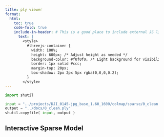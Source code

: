 ```yaml
---
title: ply viewer
format:
  html:
    toc: true
    code-fold: true
    include-in-header: # This is a good place to include external JS libraries
      text: |
        <style>
          #threejs-container {
            width: 100%;
            height: 600px; /* Adjust height as needed */
            background-color: #f0f0f0; /* Light background for visibility */
            border: 1px solid #ccc;
            margin-top: 20px;
            box-shadow: 2px 2px 5px rgba(0,0,0,0.2);
          }
        </style>
---
```


```python
import shutil

input = "../projects/DJI_0145-jpg_base_1.60_1600/colmap/sparse/0_clean.ply"
output = "../docs/0_clean.ply"
shutil.copyfile( input, output )

```

## Interactive Sparse Model

```{=html}

<div id="threejs-container" style="width: 50%; height: 50vh;"></div>

<script type="module">
import * as THREE from 'https://unpkg.com/three@0.165.0/build/three.module.js';
import { PLYLoader } from 'https://unpkg.com/three@0.165.0/examples/jsm/loaders/PLYLoader.js?module';
import { OrbitControls } from 'https://unpkg.com/three@0.165.0/examples/jsm/controls/OrbitControls.js?module';

// === Scene Setup ===
const container = document.getElementById('threejs-container');
const scene = new THREE.Scene();
scene.background = new THREE.Color(0xf0f0f0);

const camera = new THREE.PerspectiveCamera(75, container.clientWidth / container.clientHeight, 0.1, 1000);
camera.position.z = 5;

const renderer = new THREE.WebGLRenderer({ antialias: true });
renderer.setSize(container.clientWidth, container.clientHeight);
container.appendChild(renderer.domElement);

// === Controls ===
const controls = new OrbitControls(camera, renderer.domElement);
controls.enableDamping = true;
controls.dampingFactor = 0.05;
controls.screenSpacePanning = false;
controls.minDistance = 0.1;
controls.maxDistance = 500;

// === Lighting ===
scene.add(new THREE.AmbientLight(0x999999));
const light = new THREE.DirectionalLight(0xffffff, 0.8);
light.position.set(5, 10, 5);
scene.add(light);

// === Globals ===
let modelGroup = null;
const axisRings = [];
const raycaster = new THREE.Raycaster();
const pointer = new THREE.Vector2();
let selectedAxis = null;
let isDragging = false;
let prevPointerX = null;

// === Axis Circle Helper ===
function createAxisCircle(radius, segments, color, rotation, axisName) {
  const points = [];
  for (let i = 0; i <= segments; i++) {
    const theta = (i / segments) * Math.PI * 2;
    points.push(new THREE.Vector3(radius * Math.cos(theta), radius * Math.sin(theta), 0));
  }
  const geometry = new THREE.BufferGeometry().setFromPoints(points);
  const material = new THREE.LineBasicMaterial({ color });
  const circle = new THREE.LineLoop(geometry, material);
  if (rotation) circle.rotation.set(rotation.x, rotation.y, rotation.z);
  circle.userData.axis = axisName;
  axisRings.push(circle);
  return circle;
}

// === PLY Loader ===
const loader = new PLYLoader();
loader.load('./0_clean.ply', function (geometry) {
  geometry.computeBoundingBox();

  const material = new THREE.PointsMaterial({
    size: 0.005,
    vertexColors: true,
  });

  const points = new THREE.Points(geometry, material);
  const center = new THREE.Vector3();
  geometry.boundingBox.getCenter(center);
  points.position.sub(center);

  modelGroup = new THREE.Group();
  modelGroup.add(points);
  scene.add(modelGroup);

  // Add axis rings
  const radius = 1.5;
  const segments = 64;
  modelGroup.add(createAxisCircle(radius, segments, 0xff0000, new THREE.Euler(0, Math.PI / 2, 0), 'x'));
  modelGroup.add(createAxisCircle(radius, segments, 0x00ff00, new THREE.Euler(Math.PI / 2, 0, 0), 'y'));
  modelGroup.add(createAxisCircle(radius, segments, 0x0000ff, new THREE.Euler(0, 0, 0), 'z'));

  // Position camera to fit model
  const size = new THREE.Vector3();
  geometry.boundingBox.getSize(size);
  const maxDim = Math.max(size.x, size.y, size.z);
  camera.position.set(center.x, center.y, center.z + maxDim * 1.5);
  controls.target.copy(new THREE.Vector3(0, 0, 0));
  controls.update();
});

// === Keyboard Rotation (with toggling direction) ===
const spinDirections = { x: 1, y: 1, z: 1 };
const spinning = { x: false, y: false, z: false };
const keys = {};

window.addEventListener('keydown', (e) => {
  const k = e.key.toLowerCase();
  if (!['x', 'y', 'z'].includes(k)) {
    keys[k] = true;
    return;
  }

  if (!spinning[k]) {
    spinDirections[k] *= -1; // Toggle direction
    spinning[k] = true;
  }
});

window.addEventListener('keyup', (e) => {
  const k = e.key.toLowerCase();
  if (['x', 'y', 'z'].includes(k)) {
    spinning[k] = false;
  } else {
    keys[k] = false;
  }
});

// === Mouse Drag Rotation on Axis Rings ===
renderer.domElement.addEventListener('pointerdown', (event) => {
  pointer.x = (event.clientX / container.clientWidth) * 2 - 1;
  pointer.y = -(event.clientY / container.clientHeight) * 2 + 1;

  raycaster.setFromCamera(pointer, camera);
  const intersects = raycaster.intersectObjects(axisRings, false);

  if (intersects.length > 0) {
    selectedAxis = intersects[0].object.userData.axis;
    prevPointerX = event.clientX;
    isDragging = true;
    controls.enabled = false;
  }
});

renderer.domElement.addEventListener('pointermove', (event) => {
  if (!isDragging || !selectedAxis || !modelGroup) return;

  const delta = event.clientX - prevPointerX;
  prevPointerX = event.clientX;
  const angle = delta * 0.005;

  if (selectedAxis === 'x') modelGroup.rotation.x += angle;
  if (selectedAxis === 'y') modelGroup.rotation.y += angle;
  if (selectedAxis === 'z') modelGroup.rotation.z += angle;
});

renderer.domElement.addEventListener('pointerup', () => {
  isDragging = false;
  selectedAxis = null;
  controls.enabled = true;
});

// === Animation Loop ===
function animate() {
  requestAnimationFrame(animate);

  if (modelGroup) {
    const rotSpeed = 0.08; // Faster rotation
    if (spinning.x) modelGroup.rotation.x += rotSpeed * spinDirections.x;
    if (spinning.y) modelGroup.rotation.y += rotSpeed * spinDirections.y;
    if (spinning.z) modelGroup.rotation.z += rotSpeed * spinDirections.z;

    const zoomSpeed = 0.1;
    if (keys['arrowup'] || keys['='] || keys[']']) camera.position.z -= zoomSpeed;
    if (keys['arrowdown'] || keys['-'] || keys['[']) camera.position.z += zoomSpeed;
  }

  controls.update();
  renderer.render(scene, camera);
}
animate();

// === Resize Handling ===
window.addEventListener('resize', () => {
  camera.aspect = container.clientWidth / container.clientHeight;
  camera.updateProjectionMatrix();
  renderer.setSize(container.clientWidth, container.clientHeight);
});
</script>


```
